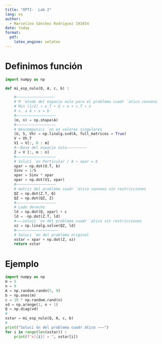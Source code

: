 ```yaml
---
title: "OPTI-  Lab 2"
lang: es
author: 
  - Marcelino Sánchez Rodríguez 191654
date: today
format:
  pdf:
    latex_engine: xelatex
---
```

# Definimos función
```python
import numpy as np

def mi_esp_nulo(Q, A, c, b) :

    #—————————————————-
    # M ́etodo del espacio nulo para el problema cuadr ́atico convexo
    # Min (1/2) ∗ x.T ∗ Q ∗ x + c.T ∗ x
    # s. a A ∗ x = b
    #—————————————————–
    (m, n) = np.shape(A)
    #——————————————————
    # Descomposici ́on en valores singulares
    (U, S, Vh) = np.linalg.svd(A, full_matrices = True)
    V = Vh.T
    V1 = V[:, 0 : m]
    #——Base del espacio nulo————————–
    Z = V [:, m : n]
    #—————————————————–
    # Soluci ́on Particular / A ∗ xpar = b
    xpar = np.dot(U.T, b)
    Sinv = 1/S
    xpar = Sinv * xpar
    xpar = np.dot(V1, xpar)
    #—————————————————–
    # matriz del problema cuadr ́atico convexo sin restricciones
    QZ = np.dot(Z.T, Q)
    QZ = np.dot(QZ, Z)
    #——————————————————
    # Lado derecho
    ld = np.dot(Q, xpar) + c
    ld = -np.dot(Z.T, ld)
    #———soluci ́on del problema cuadr ́atico sin restricciones
    xz = np.linalg.solve(QZ, ld)
    #——————————————————–
    # Soluci ́on del problema original
    xstar = xpar + np.dot(Z, xz)
    return xstar
```

# Ejemplo
```python
import numpy as np
m = 5
n = 9
A = np.random.randn(5, 9)
b = np.ones(m)
c = 10 * np.random.rand(n)
vd = np.arange(1, n + 1)
Q = np.diag(vd)
#
xstar = mi_esp_nulo(Q, A, c, b)
#
print("Soluci ́on del problema cuadr ́atico ——–")
for i in range(len(xstar)) :
    print(f"x[{i}] = ", xstar[i])

```

